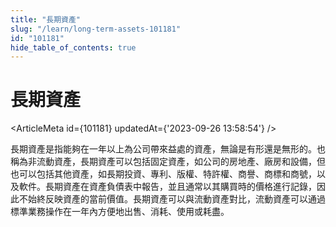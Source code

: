 ```yaml
---
title: "長期資產"
slug: "/learn/long-term-assets-101181"
id: "101181"
hide_table_of_contents: true
---
```



# 長期資產

<ArticleMeta id={101181} updatedAt={'2023-09-26 13:58:54'} />
<div className='border-solid border-b border-t-0 my-4 border-[var(--ifm-color-gray-300)]' />

長期資產是指能夠在一年以上為公司帶來益處的資產，無論是有形還是無形的。也稱為非流動資產，長期資產可以包括固定資產，如公司的房地產、廠房和設備，但也可以包括其他資產，如長期投資、專利、版權、特許權、商譽、商標和商號，以及軟件。長期資產在資產負債表中報告，並且通常以其購買時的價格進行記錄，因此不始終反映資產的當前價值。長期資產可以與流動資產對比，流動資產可以通過標準業務操作在一年內方便地出售、消耗、使用或耗盡。
